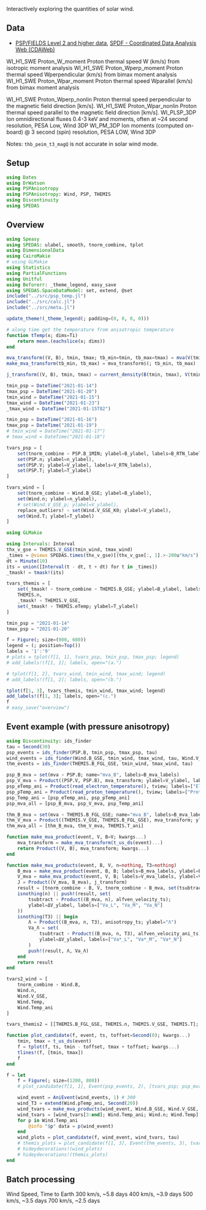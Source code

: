 Interactively exploring the quantities of solar wind.

## Data

- [PSP/FIELDS Level 2 and higher data](https://fields.ssl.berkeley.edu/data/), [SPDF - Coordinated Data Analysis Web (CDAWeb)](https://cdaweb.gsfc.nasa.gov/cgi-bin/eval2.cgi?dataset=PSP_FLD_L2_MAG_RTN&index=sp_phys)

WI_H1_SWE	Proton_W_moment	        Proton thermal speed W (km/s) from isotropic moment analysis
WI_H1_SWE	Proton_Wperp_moment 	Proton thermal speed Wperpendicular (km/s) from bimax moment analysis
WI_H1_SWE	Proton_Wpar_moment	    Proton thermal speed Wparallel (km/s) from bimax moment analysis

WI_H1_SWE	Proton_Wperp_nonlin	    Proton thermal speed perpendicular to the magnetic field direction [km/s].
WI_H1_SWE	Proton_Wpar_nonlin	    Proton thermal speed parallel to the magnetic field direction [km/s].
WI_PLSP_3DP	Ion omnidirectional fluxes 0.4-3 keV and moments, often at ~24 second resolution, PESA Low, Wind 3DP
WI_PM_3DP	Ion moments (computed on-board) @ 3 second (spin) resolution, PESA LOW, Wind 3DP

Notes: `thb_peim_t3_magQ` is not accurate in solar wind mode.

## Setup

```julia
using Dates
using DrWatson
using PSPAnisotropy
using PSPAnisotropy: Wind, PSP, THEMIS
using Discontinuity
using SPEDAS
```

## Overview

```julia
using Speasy
using SPEDAS: ulabel, smooth, tnorm_combine, tplot
using DimensionalData
using CairoMakie
# using GLMakie
using Statistics
using PartialFunctions
using Unitful
using Beforerr: _theme_legend, easy_save
using SPEDAS.SpaceDataModel: set, extend, @set
include("../src/psp_temp.jl")
include("../src/calc.jl")
include("../src/meta.jl")

update_theme!(_theme_legend(; padding=(0, 0, 0, 0)))
```

```julia
# along time get the temperature from anisotropic temperature
function tTemp(x; dims=Ti)
    return mean.(eachslice(x; dims))
end

mva_transform((V, B), tmin, tmax; tb_min=tmin, tb_max=tmax) = mva(V(tmin, tmax), B(tb_min, tb_max))
make_mva_transform(tb_min, tb_max) = mva_transform$(; tb_min, tb_max)

j_transform((V, B), tmin, tmax) = current_density(B(tmin, tmax), V(tmin, tmax))
```

```julia
tmin_psp = DateTime("2021-01-14")
tmax_psp = DateTime("2021-01-20")
tmin_wind = DateTime("2021-01-15")
tmax_wind = DateTime("2021-01-23")
_tmax_wind = DateTime("2021-01-15T02")

tmin_psp = DateTime("2021-01-16")
tmax_psp = DateTime("2021-01-19")
# tmin_wind = DateTime("2021-01-17")
# tmax_wind = DateTime("2021-01-18")
```

```julia
tvars_psp = [
    set(tnorm_combine ∘ PSP.B_1MIN; ylabel=B_ylabel, labels=B_RTN_labels),
    set(PSP.n; ylabel=n_ylabel),
    set(PSP.V; ylabel=V_ylabel, labels=V_RTN_labels),
    set(PSP.T; ylabel=T_ylabel)
]
```

```julia
tvars_wind = [
    set(tnorm_combine ∘ Wind.B_GSE; ylabel=B_ylabel),
    set(Wind.n; ylabel=n_ylabel),
    # set(Wind.V_GSE_p; ylabel=V_ylabel),
    replace_outliers! ∘ set(Wind.V_GSE_K0; ylabel=V_ylabel),
    set(Wind.T; ylabel=T_ylabel)
]
```


```julia
using GLMakie
```

```julia
using Intervals: Interval
thx_v_gse = THEMIS.V_GSE(tmin_wind, tmax_wind)
_times = @views SPEDAS.times(thx_v_gse)[(thx_v_gse[:, 1].>-200u"km/s").|(thx_v_gse[:, 2].<-50u"km/s")]
dt = Minute(10)
its = union([Interval(t - dt, t + dt) for t in _times])
_tmask! = tmask!(its)
```

```julia
tvars_themis = [
    set(_tmask! ∘ tnorm_combine ∘ THEMIS.B_GSE; ylabel=B_ylabel, labels=B_XYZ_labels),
    THEMIS.n,
    _tmask! ∘ THEMIS.V_GSE,
    set(_tmask! ∘ THEMIS.eTemp; ylabel=T_ylabel)
]

```

```julia
tmin_psp = "2021-01-14"
tmax_psp = "2021-01-20"

f = Figure(; size=(900, 600))
legend = (; position=Top())
labels = '1':'9'
# plots = tplot(f[1, 1], tvars_psp, tmin_psp, tmax_psp; legend)
# add_labels!(f[1, 1]; labels, open="(a.")

# tplot(f[1, 2], tvars_wind, tmin_wind, tmax_wind; legend)
# add_labels!(f[1, 2]; labels, open="(b.")

tplot(f[1, 3], tvars_themis, tmin_wind, tmax_wind; legend)
add_labels!(f[1, 3]; labels, open="(c.")
f
# easy_save("overview")
```

## Event example (with pressure anisotropy)

```julia
using Discontinuity: ids_finder
tau = Second(30)
psp_events = ids_finder(PSP.B, tmin_psp, tmax_psp, tau)
wind_events = ids_finder(Wind.B_GSE, tmin_wind, tmax_wind, tau, Wind.V_GSE, Wind.n_p)
thm_events = ids_finder(THEMIS.B_FGL_GSE, tmin_wind, tmax_wind, tau)
```

```julia
psp_B_mva = set(mva ∘ PSP.B; name="mva_B", labels=B_mva_labels)
psp_V_mva = Product((PSP.V, PSP.B), mva_transform; ylabel=V_ylabel, labels=V_mva_labels)
psp_eTemp_ani = Product(read_electron_temperature(), tview; labels=["Electron (parallel)", "Electron (perpendicular)"])
psp_pTemp_ani = Product(read_proton_temperature(), tview; labels=["Proton (parallel)", "Proton (perpendicular)"])
psp_Temp_ani = [psp_eTemp_ani, psp_pTemp_ani]
psp_mva_all = [psp_B_mva, psp_V_mva, psp_Temp_ani]

thm_B_mva = set(mva ∘ THEMIS.B_FGL_GSE; name="mva_B", labels=B_mva_labels)
thm_V_mva = Product((THEMIS.V_GSE, THEMIS.B_FGL_GSE), mva_transform; ylabel=V_ylabel, labels=V_mva_labels)
thm_mva_all = [thm_B_mva, thm_V_mva, THEMIS.T_ani]
```

```julia
function make_mva_product(event, V, B=V; kwargs...)
    mva_transform = make_mva_transform(t_us_ds(event)...)
    return Product((V, B), mva_transform; kwargs...)
end

function make_mva_products(event, B, V, n=nothing, T3=nothing)
    B_mva = make_mva_product(event, B, B; labels=B_mva_labels, ylabel=B_ylabel)
    V_mva = make_mva_product(event, V, B; labels=V_mva_labels, ylabel=V_ylabel)
    J = Product((V_mva, B_mva), j_transform)
    result = [tnorm_combine ∘ B, V, tnorm_combine ∘ B_mva, set(tsubtract ∘ V_mva; ylabel=ΔV_ylabel), J]
    isnothing(n) || push!(result, set(
        tsubtract ∘ Product((B_mva, n), alfven_velocity_ts);
        ylabel=ΔV_ylabel, labels=["Va_L", "Va_M", "Va_N"]
    ))
    isnothing(T3) || begin
        Λ = Product((B_mva, n, T3), anisotropy_ts; ylabel="Λ")
        Va_Λ = set(
            tsubtract ∘ Product((B_mva, n, T3), alfven_velocity_ani_ts);
            ylabel=ΔV_ylabel, labels=["Va*_L", "Va*_M", "Va*_N"]
        )
        push!(result, Λ, Va_Λ)
    end
    return result
end
```

```julia
tvars2_wind = [
    tnorm_combine ∘ Wind.B,
    Wind.n,
    Wind.V_GSE,
    Wind.Temp,
    Wind.Temp_ani
]

tvars_themis2 = [[THEMIS.B_FGL_GSE, THEMIS.n, THEMIS.V_GSE, THEMIS.T]; thm_mva_all]
```

```julia
function plot_candidate(f, event, ts, toffset=Second(0); kwargs...)
    tmin, tmax = t_us_ds(event)
    f = tplot(f, ts, tmin - toffset, tmax + toffset; kwargs...)
    tlines!(f, [tmin, tmax])
    f
end

f = let
    f = Figure(; size=(1200, 800))
    # plot_candidate(f[1, 1], Event(psp_events, 2), [tvars_psp; psp_mva_all]; link_xaxes)

    wind_event = AniEvent(wind_events, 1) # 300
    wind_T3 = extend(Wind.pTemp_ani, Second(20))
    wind_tvars = make_mva_products(wind_event, Wind.B_GSE, Wind.V_GSE, Wind.n_p, wind_T3)
    wind_tvars = [wind_tvars[3:end]; Wind.Temp_ani; Wind.n; Wind.Temp]
    for p in Wind.Temp_ani
        @info "$p" data = p(wind_event)
    end
    wind_plots = plot_candidate(f, wind_event, wind_tvars, tau)
    # themis_plots = plot_candidate(f[1, 3], Event(thm_events, 3), tvars_themis2, Minute(1); link_xaxes)
    # hideydecorations!(wind_plots)
    # hideydecorations!(themis_plots)
end
```

## Batch processing

Wind Speed, Time to Earth
300 km/s, ~5.8 days
400 km/s, ~3.9 days
500 km/s, ~3.5 days
700 km/s, ~2.5 days